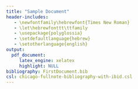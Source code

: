 ```yaml
---
title: "Sample Document"
header-includes:
   - \newfontfamily\hebrewfont{Times New Roman}
   - \let\hebrewfonttt\ttfamily
   - \usepackage{polyglossia}
   - \setdefaultlanguage{hebrew}
   - \setotherlanguage{english}
output:
  pdf_document:
     latex_engine: xelatex
     highlight: NULL
bibliography: FirstDocument.bib
csl: chicago-fullnote-bibliography-with-ibid.csl
---
```


